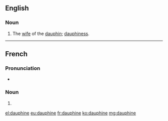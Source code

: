 ==English==

===Noun===
{{en-noun}}

# The [[wife]] of the [[dauphin]]; [[dauphiness]].

{{Webster 1913}}

----

==French==

===Pronunciation===
* {{IPA|/dɔfin/|lang=fr}}

===Noun===
{{fr-noun|f}}

# {{feminine of|dauphin|lang=fr}}

[[el:dauphine]]
[[eu:dauphine]]
[[fr:dauphine]]
[[ko:dauphine]]
[[mg:dauphine]]